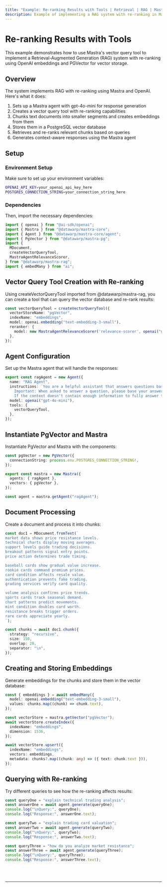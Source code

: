 ```yaml
---
title: "Example: Re-ranking Results with Tools | Retrieval | RAG | Mastra Docs"
description: Example of implementing a RAG system with re-ranking in Mastra using OpenAI embeddings and PGVector for vector storage.
---
```



# Re-ranking Results with Tools

This example demonstrates how to use Mastra's vector query tool to implement a Retrieval-Augmented Generation (RAG) system with re-ranking using OpenAI embeddings and PGVector for vector storage.

## Overview

The system implements RAG with re-ranking using Mastra and OpenAI. Here's what it does:

1. Sets up a Mastra agent with gpt-4o-mini for response generation
2. Creates a vector query tool with re-ranking capabilities
3. Chunks text documents into smaller segments and creates embeddings from them
4. Stores them in a PostgreSQL vector database
5. Retrieves and re-ranks relevant chunks based on queries
6. Generates context-aware responses using the Mastra agent

## Setup

### Environment Setup

Make sure to set up your environment variables:

```bash filename=".env"
OPENAI_API_KEY=your_openai_api_key_here
POSTGRES_CONNECTION_STRING=your_connection_string_here
```

### Dependencies

Then, import the necessary dependencies:

```typescript copy showLineNumbers filename="index.ts"
import { openai } from "@ai-sdk/openai";
import { Mastra } from "@datawarp/mastra-core";
import { Agent } from "@datawarp/mastra-core/agent";
import { PgVector } from "@datawarp/mastra-pg";
import { 
  MDocument, 
  createVectorQueryTool,
  MastraAgentRelevanceScorer,
} from "@datawarp/mastra-rag";
import { embedMany } from "ai";
```

## Vector Query Tool Creation with Re-ranking

Using createVectorQueryTool imported from @datawarp/mastra-rag, you can create a tool that can query the vector database and re-rank results:

```typescript copy showLineNumbers{8} filename="index.ts"
const vectorQueryTool = createVectorQueryTool({
  vectorStoreName: "pgVector",
  indexName: "embeddings",
  model: openai.embedding("text-embedding-3-small"),
  reranker: {
    model: new MastraAgentRelevanceScorer('relevance-scorer', openai("gpt-4o-mini")),
  },
});
```

## Agent Configuration

Set up the Mastra agent that will handle the responses:

```typescript copy showLineNumbers{17} filename="index.ts"
export const ragAgent = new Agent({
  name: "RAG Agent",
  instructions: `You are a helpful assistant that answers questions based on the provided context. Keep your answers concise and relevant.
    Important: When asked to answer a question, please base your answer only on the context provided in the tool. 
    If the context doesn't contain enough information to fully answer the question, please state that explicitly.`,
  model: openai("gpt-4o-mini"),
  tools: {
    vectorQueryTool,
  },
});
```

## Instantiate PgVector and Mastra

Instantiate PgVector and Mastra with the components:

```typescript copy showLineNumbers{29} filename="index.ts"
const pgVector = new PgVector({
  connectionString: process.env.POSTGRES_CONNECTION_STRING!,
});

export const mastra = new Mastra({
  agents: { ragAgent },
  vectors: { pgVector },
});

const agent = mastra.getAgent("ragAgent");
```

## Document Processing

Create a document and process it into chunks:

```typescript copy showLineNumbers{38} filename="index.ts"
const doc1 = MDocument.fromText(`
market data shows price resistance levels.
technical charts display moving averages.
support levels guide trading decisions.
breakout patterns signal entry points.
price action determines trade timing.

baseball cards show gradual value increase.
rookie cards command premium prices.
card condition affects resale value.
authentication prevents fake trading.
grading services verify card quality.

volume analysis confirms price trends.
sports cards track seasonal demand.
chart patterns predict movements.
mint condition doubles card worth.
resistance breaks trigger orders.
rare cards appreciate yearly.
`);

const chunks = await doc1.chunk({
  strategy: "recursive",
  size: 150,
  overlap: 20,
  separator: "\n",
});
```

## Creating and Storing Embeddings

Generate embeddings for the chunks and store them in the vector database:

```typescript copy showLineNumbers{66} filename="index.ts"
const { embeddings } = await embedMany({
  model: openai.embedding("text-embedding-3-small"),
  values: chunks.map((chunk) => chunk.text),
});

const vectorStore = mastra.getVector("pgVector");
await vectorStore.createIndex({
  indexName: "embeddings",
  dimension: 1536,
});

await vectorStore.upsert({
  indexName: "embeddings",
  vectors: embeddings,
  metadata: chunks?.map((chunk: any) => ({ text: chunk.text })),
});
```

## Querying with Re-ranking

Try different queries to see how the re-ranking affects results:

```typescript copy showLineNumbers{82} filename="index.ts"
const queryOne = "explain technical trading analysis";
const answerOne = await agent.generate(queryOne);
console.log("\nQuery:", queryOne);
console.log("Response:", answerOne.text);

const queryTwo = "explain trading card valuation";
const answerTwo = await agent.generate(queryTwo);
console.log("\nQuery:", queryTwo);
console.log("Response:", answerTwo.text);

const queryThree = "how do you analyze market resistance";
const answerThree = await agent.generate(queryThree);
console.log("\nQuery:", queryThree);
console.log("Response:", answerThree.text);
```

<br />
<br />
<hr className="dark:border-[#404040] border-gray-300" />
<br />
<br />
<GithubLink
  link={
    "https://github.com/mastra-ai/mastra/blob/main/examples/basics/rag/rerank-rag"
  }
/>
